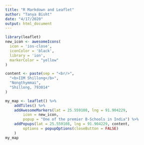 ```yaml
---
title: "R Markdown and Leaflet"
author: "Tanya Bisht"
date: "4/17/2020"
output: html_document
---
```



```r
library(leaflet)
new_icon <- awesomeIcons(
  icon = 'ios-close',
  iconColor = 'black',
  library = 'ion',
  markerColor = "yellow"
)

content <- paste(sep = "<br/>",
  "<b>IIM Shillong</b>",
  "Nongthymmai",
  "Shillong, 793014"
)

my_map <- leaflet() %>%
    addTiles() %>%
    addAwesomeMarkers(lat = 25.559108, lng = 91.904229,
        icon = new_icon,
        popup = "One of the premier B-Schools in India") %>%
    addPopups(lat = 25.559108, lng = 91.904229, content,
        options = popupOptions(closeButton = FALSE)
    )
my_map
```
